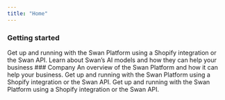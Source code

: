 ```yaml
---
title: "Home"
---
```

 ### Getting started
 <CardGroup cols={2}>
<Card title="Platform" icon="link" href="/platform">
 Get up and running with the Swan Platform using a Shopify integration or the Swan API.
</Card>

<Card title="Models" icon="link" href="/models">
 Learn about Swan’s AI models and how they can help your business
</Card>
</CardGroup>
 ### Company
 <CardGroup cols={2}>
<Card title="Overview" icon="link" href="/company/overview">
  An overview of the Swan Platform and how it can help your business.
</Card>

<Card title="Pricing" icon="link" href="/company/pricing">
Get up and running with the Swan Platform using a Shopify integration or the Swan API.
</Card>

<Card title="Rate Limits" icon="link" href="/company/ratelimit">
Get up and running with the Swan Platform using a Shopify integration or the Swan API.
</Card>

</CardGroup>